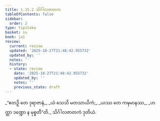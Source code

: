 ```yaml
---
title: 1.15.2 သိင်္ဂါလဇာတက
tableOfContents: false
sidebar:
  order: 2
type: tipitaka
basket: su
book: ja1
review:
  current: review
  updated: '2025-10-27T21:48:42.955732'
  updated_by: ''
  notes: ''
  history:
  - state: review
    date: '2025-10-27T21:48:42.955732'
    updated_by: ''
    notes: ''
    previous_state: draft
---
```



<ReviewStatus review={frontmatter.review} showDetails={true} />

<HypothesisAnnotation frontmatter={frontmatter} />

<DynamicBreadcrumb />

<Division number="142" book="ja1" e="ch" v="22" p="33">

<Paragraph number="315" type="verses" book="ja1">
_“ဧတဉှိ တေ ဒုရာဇာနံ,_  
_ယံ သေသိ မတသာယိကံ;_  
_ယဿ တေ ကဍ္ဎမာနဿ,_  
_ဟတ္ထာ ဒဏ္ဍော န မုစ္စတီ”တိ._  


</Paragraph>
</Division>

<Paragraph number="316" type="center" book="ja1">
သိင်္ဂါလဇာတကံ ဒုတိယံ.
</Paragraph>